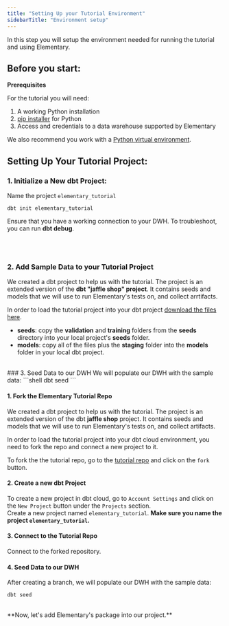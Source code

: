 ```yaml
---
title: "Setting Up your Tutorial Environment"
sidebarTitle: "Environment setup"
---
```


In this step you will setup the environment needed for running the tutorial and using Elementary.

## Before you start:

<Info>

  **Prerequisites**

For the tutorial you will need:

1. A working Python installation
2. [pip installer](https://pip.pypa.io/en/stable/) for Python
3. Access and credentials to a data warehouse supported by Elementary

We also recommend you work with a [Python virtual environment](https://docs.python.org/3/library/venv.html).

</Info>

## Setting Up Your Tutorial Project:

<Accordion title="dbt core">

### 1. Initialize a New dbt Project:

Name the project `elementary_tutorial`

```shell
dbt init elementary_tutorial
```
Ensure that you have a working connection to your DWH. To troubleshoot, you can run **dbt debug**.

<br />
<br />

### 2. Add Sample Data to your Tutorial Project

We created a dbt project to help us with the tutorial.
The project is an extended version of the **dbt "jaffle shop" project**.
It contains seeds and models that we will use to run Elementary's tests on, and collect arrtifacts.

In order to load the tutorial project into your dbt project [download the files here](https://github.com/elementary-data/elementary-tutorial/archive/refs/heads/main.zip).


- **seeds**: copy the **validation** and **training** folders from the **seeds** directory into your local project's **seeds** folder.
- **models**: copy all of the files plus the **staging** folder into the **models** folder in your local dbt project.
<br />
### 3. Seed Data to our DWH
We will populate our DWH with the sample data:
```shell
dbt seed
```
</Accordion>
<br />
<Accordion title="dbt cloud">

#### 1. Fork the Elementary Tutorial Repo

We created a dbt project to help us with the tutorial.
The project is an extended version of the dbt **jaffle shop** project.
It contains seeds and models that we will use to run Elementary's tests on, and collect artifacts.

In order to load the tutorial project into your dbt cloud environment, you need to fork the repo and connect a new project to it.

To fork the the tutorial repo, go to the [tutorial repo](https://github.com/elementary-data/tutorial) and click on the `fork` button.

#### 2. Create a new dbt Project
To create a new project in dbt cloud, go to `Account Settings` and click on the `New Project` button under the `Projects` section.<br/> Create a new project named `elementary_tutorial`.
<Warning>
**Make sure you name the project `elementary_tutorial`.**
</Warning>
#### 3. Connect to the Tutorial Repo
Connect to the forked repository.
#### 4. Seed Data to our DWH
After creating a branch, we will populate our DWH with the sample data:
```shell
dbt seed
```
</Accordion>
<br/>
**Now, let's add Elementary's package into our project.**
